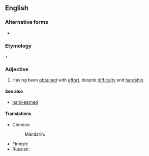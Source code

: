 {{also|hardwon}}
==English==

===Alternative forms===
* {{l|en|hardwon}}

===Etymology===
{{m|en|hard}} + {{m|en|won}}

===Adjective===
{{en-adj|harder-won|sup=hardest-won|more}}

# Having been [[obtain]]ed with [[effort]], despite [[difficulty]] and [[hardship]].

====See also====
* [[hard-earned]]

====Translations====
{{trans-top|having been obtained with effort}}
* Chinese:
*: Mandarin: {{t-needed|cmn}}
{{trans-mid}}
* Finnish: {{t|fi|[[kovalla]] [[työllä]] [[ansaittu]]}}
* Russian: {{t-needed|ru}}
{{trans-bottom}}